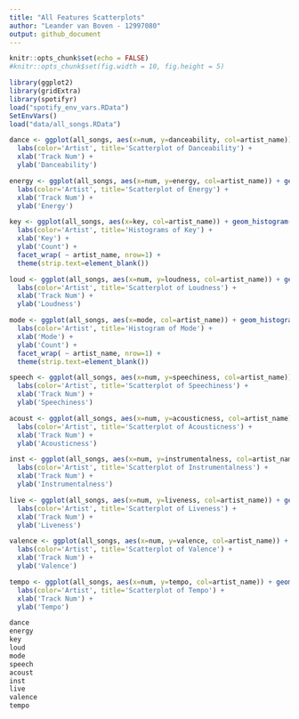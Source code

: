 ```yaml
---
title: "All Features Scatterplots"
author: "Leander van Boven - 12997080"
output: github_document
---
```


```r
knitr::opts_chunk$set(echo = FALSE)
#knitr::opts_chunk$set(fig.width = 10, fig.height = 5)

library(ggplot2)
library(gridExtra)
library(spotifyr)
load("spotify_env_vars.RData")
SetEnvVars()
load("data/all_songs.RData")
```

```r
dance <- ggplot(all_songs, aes(x=num, y=danceability, col=artist_name)) + geom_point() +
  labs(color='Artist', title='Scatterplot of Danceability') +
  xlab('Track Num') +
  ylab('Danceability')

energy <- ggplot(all_songs, aes(x=num, y=energy, col=artist_name)) + geom_point() + 
  labs(color='Artist', title='Scatterplot of Energy') +
  xlab('Track Num') +
  ylab('Energy')

key <- ggplot(all_songs, aes(x=key, col=artist_name)) + geom_histogram(bins=12) + 
  labs(color='Artist', title='Histograms of Key') +
  xlab('Key') +
  ylab('Count') +
  facet_wrap( ~ artist_name, nrow=1) + 
  theme(strip.text=element_blank())

loud <- ggplot(all_songs, aes(x=num, y=loudness, col=artist_name)) + geom_point() + 
  labs(color='Artist', title='Scatterplot of Loudness') +
  xlab('Track Num') +
  ylab('Loudness')

mode <- ggplot(all_songs, aes(x=mode, col=artist_name)) + geom_histogram(bins=2) + 
  labs(color='Artist', title='Histogram of Mode') +
  xlab('Mode') +
  ylab('Count') +
  facet_wrap( ~ artist_name, nrow=1) +
  theme(strip.text=element_blank())

speech <- ggplot(all_songs, aes(x=num, y=speechiness, col=artist_name)) + geom_point() + 
  labs(color='Artist', title='Scatterplot of Speechiness') +
  xlab('Track Num') +
  ylab('Speechiness')

acoust <- ggplot(all_songs, aes(x=num, y=acousticness, col=artist_name)) + geom_point() + 
  labs(color='Artist', title='Scatterplot of Acousticness') +
  xlab('Track Num') +
  ylab('Acousticness')

inst <- ggplot(all_songs, aes(x=num, y=instrumentalness, col=artist_name)) + geom_point() + 
  labs(color='Artist', title='Scatterplot of Instrumentalness') +
  xlab('Track Num') +
  ylab('Instrumentalness')

live <- ggplot(all_songs, aes(x=num, y=liveness, col=artist_name)) + geom_point() + 
  labs(color='Artist', title='Scatterplot of Liveness') +
  xlab('Track Num') +
  ylab('Liveness')

valence <- ggplot(all_songs, aes(x=num, y=valence, col=artist_name)) + geom_point() + 
  labs(color='Artist', title='Scatterplot of Valence') +
  xlab('Track Num') +
  ylab('Valence')

tempo <- ggplot(all_songs, aes(x=num, y=tempo, col=artist_name)) + geom_point() + 
  labs(color='Artist', title='Scatterplot of Tempo') +
  xlab('Track Num') +
  ylab('Tempo')

dance
energy
key
loud
mode
speech
acoust
inst
live
valence
tempo
```